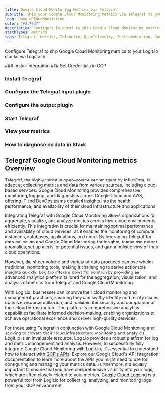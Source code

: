 ```yaml
---
title: Google Cloud Monitoring Metrics via Telegraf
subTitle: Ship your Google Cloud Monitoring Metrics via Telegraf to your Logit.io Stack
logo: GoogleCloudMonitoring
color: "#3c76d7"
description: Configure Telegraf to ship Google Cloud Monitoring metrics to your Logit.io stacks. Get started using our Telegraf Google Cloud Monitoring metrics example.
stackTypes: metrics
tags: Telegraf, Metrics, Telemetry, OpenTelemetry, Instrumentation, Google Cloud Monitoring, Performance Monitoring
---
```


Configure Telegraf to ship Google Cloud Monitoring metrics to your Logit.io stacks via Logstash.

<Steps>
  ### Install Integration
  <InstallIntegration/>
  ### Set Credentials in GCP

  <SetGCPCredentials intro="Google Cloud Monitoring is a singular set of services contained within Google Cloud, specifically designed for the tracking, evaluation, and management of cloud resources and applications, promoting secure and efficient communication between varied software components in a cloud-centric ecosystem."/>
  
  ### Install Telegraf

  <InstallTelegraf />

  ### Configure the Telegraf input plugin

  <TelegrafStackDriverInput metric_type="monitoring.googleapis.com"/>

  ### Configure the output plugin

  <TelegrafOutputPlugin />

  ### Start Telegraf

  <StartTelegraf />

  ### View your metrics
  <LaunchStack stackType="metrics" source="Google_Cloud_Monitoring_Metrics_via_Telegraf" utmMedium="metrics" utmCampaign="telegraf-GoogleCloudMonitoring-metrics" />

  ### How to diagnose no data in Stack

  <DiagnoseNoData />
</Steps>

## Telegraf Google Cloud Monitoring metrics Overview

Telegraf, the highly versatile open-source server agent by InfluxData, is adept at collecting metrics 
and data from various sources, including cloud-based services. Google Cloud Monitoring provides 
comprehensive monitoring, logging, and diagnostics across Google Cloud and AWS, offering IT and 
DevOps teams detailed insights into the health, performance, and availability of their cloud infrastructure and applications.

Integrating Telegraf with Google Cloud Monitoring allows organizations to aggregate, visualize, 
and analyze metrics across their cloud environments efficiently. This integration is crucial for 
maintaining optimal performance and availability of cloud services, as it enables the monitoring 
of compute instances, databases, applications, and more. By leveraging Telegraf for data collection 
and Google Cloud Monitoring for insights, teams can detect anomalies, set up alerts for potential issues, 
and gain a holistic view of their cloud operations.

However, the sheer volume and variety of data produced can overwhelm traditional monitoring tools, 
making it challenging to derive actionable insights quickly. Logit.io offers a powerful solution 
by providing an advanced analytics platform tailored for the aggregation, visualization, and 
analysis of metrics from Telegraf and Google Cloud Monitoring.

With Logit.io, businesses can improve their cloud monitoring and management practices, 
ensuring they can swiftly identify and rectify issues, optimize resource utilization, 
and maintain the security and compliance of their cloud infrastructure. The platform's 
comprehensive analytics capabilities facilitate informed decision-making, enabling organizations 
to achieve operational excellence and deliver high-quality services.

For those using Telegraf in conjunction with Google Cloud Monitoring and seeking to elevate 
their cloud infrastructure monitoring and analytics, Logit.io is an invaluable resource. 
Logit.io provides a robust platform for log and metric management and analysis. However, to 
successfully fully integrate Google Cloud Monitoring with Logit.io, it's essential 
to understand how to interact with [GCP's APIs](/integrations/infrastructure-metrics/google-cloud/api-telegraf-metrics). 
Explore our Google Cloud's API integration documentation to learn more about the APIs you 
might need to use for configuring and managing your metrics data. Furthermore, it's equally 
important to ensure that you have comprehensive visibility into your logs, which are often 
closely related to your metrics. [Google Cloud Logging](https://logit.io/solutions/gcp-logging/) 
is a powerful tool from Logit.io for collecting, analyzing, and monitoring logs from your GCP environment.